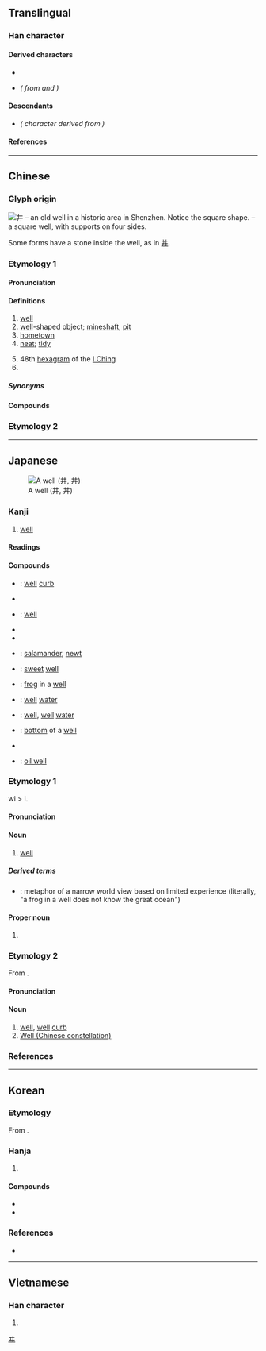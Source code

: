 {{also|丼|并|开|幷|Appendix:Variations of the number sign}}
{{character info}}

==Translingual==

===Han character===
{{Han char|rn=7|rad=二|as=02|sn=4|four=55000|canj=TT|ids=⿻一廾}}

====Derived characters====
* {{l|mul|[[㘫]], [[妌]], [[𪪁]], [[汫]], [[阱]], [[𪰉]], [[肼]], [[㐩]], [[𭾠]], [[畊]], [[𮈃]], [[𬙍]], [[耕]], [[䎴]], [[𬟷]], [[𮗻]], [[𬪦]], [[㓝]], [[刱]], [[𫡳]], [[𫎁]], [[宑]], [[𬜣]], [[𬼾]], [[𭾞]], [[穽]], [[𬆓]], [[䨍]], [[坓]], [[汬]], [[丼]], [[𬑽]], [[囲]]}}
* {{l|mul|[[进]], [[讲]]}} ''({{w|Simplified Chinese|Simplified}} from {{l|mul|進}} and {{l|mul|講}})''

====Descendants====
* {{l|ja|ヰ}} ''({{w|Katakana}} character derived from {{w|Man'yōgana}})''

====References====
{{Han ref|kx=0086.140|dkj=00258|dj=0183.010|hdz=10010.040|uh=4E95}}

[[Category:Han characters from which katakana were derived|ヰ]]

----

==Chinese==
{{zh-forms|alt=丼}}

===Glyph origin===
{{Han etym}}
[[File:Square well (Longgang Museum of Hakka Culture).jpg|thumb|井 – an old well in a historic area in [[Shenzhen]]. Notice the square shape.]]
{{liushu|p}} – a square well, with supports on four sides.

Some forms have a stone inside the well, as in [[丼]].

===Etymology 1===

====Pronunciation====
{{zh-pron
|m=jǐng
|ma=Zh-jǐng.oga
|dg=җин2
|c=zeng2,zing2
|c_note=zeng2 - vernacular; zing2 - literary
|g=jiang3/jin3
|h=pfs=chiáng;gd=jiang3
|j=jing2
|mb=cǎng
|md=ciāng
|mn=xm,qz,tp,hc,lk,sx,km,mg:chíⁿ/zz,kh,tn,tc,yl:chéⁿ/chéng
|mn_note=chíⁿ/chéⁿ - vernacular; chéng - literary
|mn-t=zên2
|w=2jin
|x=zin3
|mc=y
|oc=y
|cat=n,pn
|ca=LL-Q9186-Luilui6666-井.wav
}}

====Definitions====
{{zh-hanzi}}

# [[well]] {{gloss|a hole sunk into the ground}} {{zh-mw|口|眼}}
# [[well]]-shaped object; [[mineshaft]], [[pit]]
# [[hometown]]
# [[neat]]; [[tidy]]
#: {{zh-x|井井有條|neat and tidy}}
# 48th [[hexagram]] of the [[I Ching]]
# {{surname|zh}}

=====Synonyms=====
{{zh-dial|水井}}

====Compounds====
{{zh-der|下井投石|丘井|丹砂井|乾井|井中求火|井中視星|井井有條|井井有理|井口邊草|井地|井宿|井幹|井底之蛙|井底銀瓶|井架|井柱狀圖|井榦|井水|井渫不食|井然|井然有序|井田|井田制度|井稅|井穴|井窩子|井繩|井臺|井臼|井蛙|井蛙之見|井蛙語海|井蛙醯雞|井逕|井闌|井陘縣|井養|井鮒|井鹽|古井|古井不波|古井無波|古井重波|坎井之蛙|坎兒井|坐井觀天|天井|奔井投河|學如穿井|層次井然|市井|市井之人|市井之徒|市井之臣|市井小人|市井小民|市井無賴|從井救人|心如古井|投井下石|投河逩井|投石下井|挑雪填井|捫參歷井|掘井|操井臼|擔雪塞井|擔雪填井|斷井頹垣|旱井|景陽宮井|枯井|條理井然|棄井|橘井|氣井|水井|汲井|油井|洋井|淘井|淘古井|淺井|渴而穿井|煤井|玉井|甘井先竭|眢井|礦井|秩序井然|稱鎚落井|窨井|管井|紡績井臼|綺井|耿恭拜井|背井離鄉|胭脂井|臨噎掘井|臨渴掘井|臨渴穿井|自操井臼|自流井|落井下石|藻井|親操井臼|踢天弄井|避井落坑|避坑落井|鄉井|金井|鑿井|開渠穿井|開發井|阿井|離鄉背井|離鄉避井|露井|鹽井|龍井|龍井茶|午井|前井|涼水井|三眼井|灣井|虎井|石井|井字過三關|井字遊戲|井字棋}}

===Etymology 2===
{{zh-see|阱|ss}}

{{zh-cat|Elementary}}

----

==Japanese==
[[File:Well 2006 03.jpg|thumb|A well (井, 丼)]]

===Kanji===
{{ja-kanji|grade=c|rs=二02}}

# [[well]]

====Readings====
{{ja-readings
|goon=しょう<しやう
|kanon=せい
|kun=い-<ゐ-, いど-<ゐど-
}}

====Compounds====
{{der-top|Compounds}}
* {{ja-r|井%桁|い%けだ}}: [[well]] [[curb]]
* {{ja-r|井%堰|い%せき}}
* {{ja-r|井%戸|い%ど}}: [[well]]
* {{ja-r|井%筒|い%づつ}}
* {{ja-r|井%綱|い%づな}}
* {{ja-r|井%守|い%もり}}: [[salamander]], [[newt]]
* {{ja-r|甘%井|かん%せい}}: [[sweet]] [[well]]
* {{ja-r|井%蛙|せい%あ}}: [[frog]] in a [[well]]
* {{ja-r|井%水|せい%すい}}: [[well]] [[water]]
* {{ja-r|井%泉|せい%せん}}: [[well]], [[well]] [[water]]
* {{ja-r|井%底|せい%てい}}: [[bottom]] of a [[well]]
* {{ja-r|井%目|せい%もく}}
* {{ja-r|油%井|ゆ%せい}}: [[oil well]]
{{der-bottom}}

===Etymology 1===
{{ja-kanjitab|い|yomi=k}}
wi > i.

====Pronunciation====
{{ja-pron|yomi=k|い|acc=1|acc_ref=DJR,NHK}}

====Noun====
{{ja-noun|い|hhira=ゐ}}

# [[well]] {{q|water source}}

=====Derived terms=====
* {{ja-r|井 の 中 の 蛙 大海 を 知らず|い の なか の かわず たいかい を しらず}}: metaphor of a narrow world view based on limited experience (literally, "a frog in a well does not know the great ocean")

====Proper noun====
{{ja-pos|い|proper}}

# {{surname|ja|sort=い}}

===Etymology 2===
{{ja-kanjitab|せい|yomi=o}}
From {{der|ja|ltc|-|sort=せい}} {{m|zh|井|tr=tsjeng<sup>X</sup>}}.

====Pronunciation====
{{ja-pron|yomi=kanon|せい|acc=1|acc_ref=DJR}}

====Noun====
{{ja-noun|せい}}

# [[well]], [[well]] [[curb]]
# [[w:Well (Chinese constellation)|Well (Chinese constellation)]]

===References===
<references/>

----

==Korean==

===Etymology===
From {{der|ko|ltc|-}} {{ltc-l|井|id=1}}. {{hanja-hunmong|져ᇰ〯|cyeng|地理#상05A}}

===Hanja===
{{ko-hanja-search}}
{{ko-hanja|우물|정}}

# {{hanja form of|정|[[well]] {{gl|a hole sunk into the ground}}}}

====Compounds====
{{der-top|Compounds}}
* {{ko-l|유정|油井}}
* {{ko-l|정수|井水}}
{{der-bottom}}

===References===
* {{R:hanjadoc|111}}

----

==Vietnamese==

===Han character===
{{vi-readings|reading=tỉnh|rs=二02}}

# {{rfdef|vi|sort=二02}}